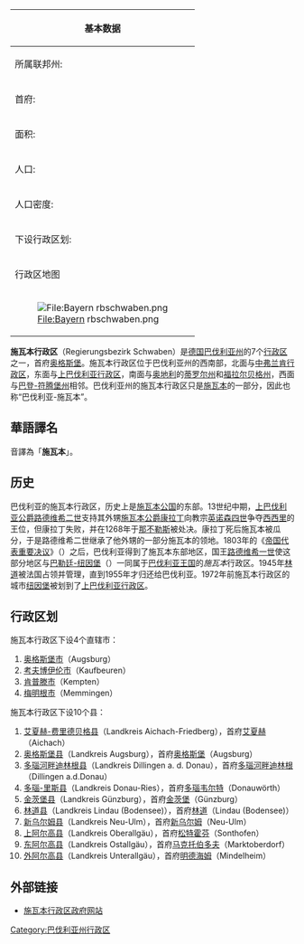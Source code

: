 {{noteTA
|T=zh-tw:施瓦本行政區; zh-cn:施瓦本行政区;
|1=zh-tw:施瓦本; zh-cn:施瓦本;
|2=zh-tw:邦; zh-cn:联邦州;
|3=zh-tw:邦; zh-cn:州;
|4=zh-tw:郡; zh-cn:县;
|5=zh-tw:公里; zh-cn:千米;
|6=zh-tw:法蘭克尼亞; zh-cn:弗兰肯;
|7=zh-tw:巴登-烏騰堡; zh-cn:巴登-符腾堡;
|8=zh-tw:烏姆; zh-cn:乌尔姆;
|9=zh-tw:肯普田; zh-cn:肯普滕;
}}
{{reference|time=2007-10-30}}
{| cellpadding="2" style="float: right; width: 307px; background: #e3e3e3; margin-left: 1em; border-spacing: 1px;"
! colspan="2" | 基本数据
|- style="background: #ffffff;"
| 所属联邦州: || [[巴伐利亚州|巴伐利亚州]]
|- style="background: #ffffff;"
| 首府: || [[奥格斯堡|奥格斯堡]]
|- style="background: #ffffff;"
| 面积: || 9992.03平方千米
|- style="background: #ffffff;"
| 人口: || 1,789,294<br /><small>（2011年12月31日）</small>
|- style="background: #ffffff;"
| 人口密度: || 179人/平方千米
|- style="background: #ffffff;"
| 下设行政区划: || 4个直辖市<br />10个县
|-
! colspan="2" | 行政区地图
|- style="background: #ffffff; text-align: center;"
| colspan="2" | [[File:Bayern_rbschwaben.png|File:Bayern rbschwaben.png]]
|}
'''施瓦本行政区'''（Regierungsbezirk Schwaben）是[[德国|德国]][[巴伐利亚州|巴伐利亚州]]的7个[[行政区_(德国)|行政区]]之一，首府[[奥格斯堡|奥格斯堡]]。施瓦本行政区位于巴伐利亚州的西南部，北面与[[中弗兰肯行政区|中弗兰肯行政区]]，东面与[[上巴伐利亚行政区|上巴伐利亚行政区]]，南面与[[奥地利|奥地利]]的[[蒂罗尔州|蒂罗尔州]]和[[福拉尔贝格州|福拉尔贝格州]]，西面与[[巴登-符腾堡州|巴登-符腾堡州]]相邻。巴伐利亚州的施瓦本行政区只是[[施瓦本|施瓦本]]的一部分，因此也称“巴伐利亚-施瓦本”。

== 華語譯名 ==
音譯為「'''施瓦本'''」。

==历史==
巴伐利亚的施瓦本行政区，历史上是[[施瓦本公国|施瓦本公国]]的东部。13世纪中期，[[巴伐利亚统治者列表_#上巴伐利亚公爵|上巴伐利亚公爵]][[路德维希二世_(上巴伐利亚)|路德维希二世]]支持其外甥[[施瓦本公爵|施瓦本公爵]][[康拉丁|康拉丁]]向教宗[[英诺森四世|英诺森四世]]争夺[[西西里王国|西西里]]的王位，但康拉丁失败，并在1268年于[[那不勒斯|那不勒斯]]被处决。康拉丁死后施瓦本被瓜分，于是路德维希二世继承了他外甥的一部分施瓦本的领地。1803年的《[[帝国代表重要决议|帝国代表重要决议]]》（{{lang|de|Reichsdeputationshauptschluss}}）之后，巴伐利亚得到了施瓦本东部地区，国王[[路德维希一世_(巴伐利亚)|路德维希一世]]使这部分地区与[[巴勒廷-纽因堡|巴勒廷-纽因堡]]（{{lang|de|Pfalz-Neuburg}}）一同属于[[巴伐利亚王国|巴伐利亚王国]]的''施瓦本''行政区。1945年[[林道|林道]]被法国占领并管理，直到1955年才归还给巴伐利亚。1972年前施瓦本行政区的城市[[纽因堡|纽因堡]]被划到了[[上巴伐利亚行政区|上巴伐利亚行政区]]。

== 行政区划 ==

施瓦本行政区下设4个直辖市：
# [[奥格斯堡|奥格斯堡市]]（Augsburg）
# [[考夫博伊伦|考夫博伊伦市]]（Kaufbeuren）
# [[肯普滕|肯普滕市]]（Kempten）
# [[梅明根|梅明根市]]（Memmingen）

施瓦本行政区下设10个县：
# [[艾夏赫-费里德贝格县|艾夏赫-费里德贝格县]]（Landkreis Aichach-Friedberg），首府[[艾夏赫|艾夏赫]]（Aichach）
# [[奥格斯堡县|奥格斯堡县]]（Landkreis Augsburg），首府[[奥格斯堡|奥格斯堡]]（Augsburg）
# [[多瑙河畔迪林根县|多瑙河畔迪林根县]]（Landkreis Dillingen a. d. Donau），首府[[多瑙河畔迪林根|多瑙河畔迪林根]]（Dillingen a.d.Donau）
# [[多瑙-里斯县|多瑙-里斯县]]（Landkreis Donau-Ries），首府[[多瑙韦尔特|多瑙韦尔特]]（Donauwörth）
# [[金茨堡县|金茨堡县]]（Landkreis Günzburg），首府[[金茨堡|金茨堡]]（Günzburg）
# [[林道县|林道县]]（Landkreis Lindau (Bodensee)），首府[[林道|林道]]（Lindau (Bodensee)）
# [[新乌尔姆县|新乌尔姆县]]（Landkreis Neu-Ulm），首府[[新乌尔姆|新乌尔姆]]（Neu-Ulm）
# [[上阿尔高县|上阿尔高县]]（Landkreis Oberallgäu），首府[[松特霍芬|松特霍芬]]（Sonthofen）
# [[东阿尔高县|东阿尔高县]]（Landkreis Ostallgäu），首府[[马克托伯多夫|马克托伯多夫]]（Marktoberdorf）
# [[外阿尔高县|外阿尔高县]]（Landkreis Unterallgäu），首府[[明德海姆|明德海姆]]（Mindelheim）

== 外部链接 ==
* [https://web.archive.org/web/20081208094430/http://www.regierung.schwaben.bayern.de/ 施瓦本行政区政府网站]

{{巴伐利亚州行政区划}}

{{Authority control}}
[[Category:巴伐利亚州行政区|Category:巴伐利亚州行政区]]